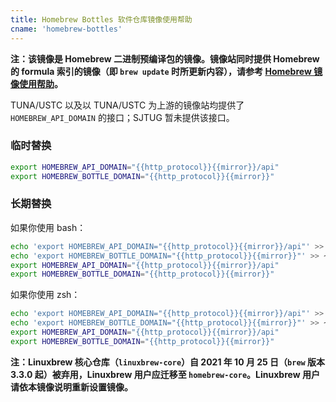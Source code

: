 ```yaml
---
title: Homebrew Bottles 软件仓库镜像使用帮助
cname: 'homebrew-bottles'
---
```


**注：该镜像是 Homebrew 二进制预编译包的镜像。镜像站同时提供 Homebrew 的 formula 索引的镜像（即 `brew update` 时所更新内容），请参考 [Homebrew 镜像使用帮助](/homebrew/)。**

TUNA/USTC 以及以 TUNA/USTC 为上游的镜像站均提供了 `HOMEBREW_API_DOMAIN` 的接口；SJTUG 暂未提供该接口。

### 临时替换

<CodeBlock>

```bash
export HOMEBREW_API_DOMAIN="{{http_protocol}}{{mirror}}/api"
export HOMEBREW_BOTTLE_DOMAIN="{{http_protocol}}{{mirror}}"
```

</CodeBlock>

### 长期替换

如果你使用 bash：

<CodeBlock>

```bash
echo 'export HOMEBREW_API_DOMAIN="{{http_protocol}}{{mirror}}/api"' >> ~/.bash_profile
echo 'export HOMEBREW_BOTTLE_DOMAIN="{{http_protocol}}{{mirror}}"' >> ~/.bash_profile
export HOMEBREW_API_DOMAIN="{{http_protocol}}{{mirror}}/api"
export HOMEBREW_BOTTLE_DOMAIN="{{http_protocol}}{{mirror}}"
```

</CodeBlock>

如果你使用 zsh：

<CodeBlock>

```bash
echo 'export HOMEBREW_API_DOMAIN="{{http_protocol}}{{mirror}}/api"' >> ~/.zprofile
echo 'export HOMEBREW_BOTTLE_DOMAIN="{{http_protocol}}{{mirror}}"' >> ~/.zprofile
export HOMEBREW_API_DOMAIN="{{http_protocol}}{{mirror}}/api"
export HOMEBREW_BOTTLE_DOMAIN="{{http_protocol}}{{mirror}}"
```

</CodeBlock>

**注：Linuxbrew 核心仓库（`linuxbrew-core`）自 2021 年 10 月 25 日（`brew` 版本 3.3.0 起）被弃用，Linuxbrew 用户应迁移至 `homebrew-core`。Linuxbrew 用户请依本镜像说明重新设置镜像。**
